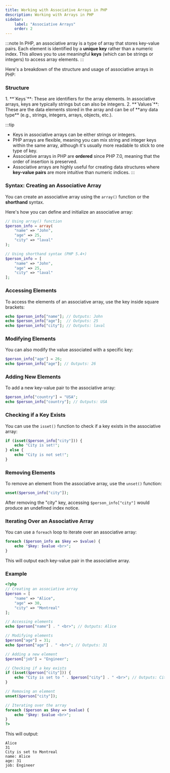 ```yaml
---
title: Working with Associative Arrays in PHP
description: Working with Arrays in PHP
sidebar:
    label: "Associative Arrays"
    order: 2
---
```


:::note
In PHP, an associative array is a type of array that stores key-value pairs. Each element is identified by a **unique key** rather than a numeric index. This allows you to use meaningful **keys** (which can be strings or integers) to access array elements.
:::


Here's a breakdown of the structure and usage of associative arrays in PHP:

### Structure
<Steps>
1. **`Keys`**: These are identifiers for the array elements. In associative arrays, keys are typically strings but can also be integers.
2. **`Values`**: These are the data elements stored in the array and can be of **any data type** (e.g., strings, integers, arrays, objects, etc.).
</Steps>

:::tip
- Keys in associative arrays can be either strings or integers.
- PHP arrays are flexible, meaning you can mix string and integer keys within the same array, although it's usually more readable to stick to one type of key.
- Associative arrays in PHP are **ordered** since PHP 7.0, meaning that the order of insertion is preserved.
- Associative arrays are highly useful for creating data structures where **key-value pairs** are more intuitive than numeric indices.
:::

### Syntax: Creating an Associative Array

You can create an associative array using the `array()` function or the **shorthand** syntax.

Here's how you can define and initialize an associative array:

```php
// Using array() function
$person_info = array(
    "name" => "John",
    "age" => 25,
    "city" => "laval"
);

// Using shorthand syntax (PHP 5.4+)
$person_info = [
    "name" => "John",
    "age" => 25,
    "city" => "laval"
];
```

### Accessing Elements

To access the elements of an associative array, use the key inside square brackets:

```php
echo $person_info["name"]; // Outputs: John
echo $person_info["age"];  // Outputs: 25
echo $person_info["city"]; // Outputs: laval
```

### Modifying Elements

You can also modify the value associated with a specific key:

```php
$person_info["age"] = 26;
echo $person_info["age"]; // Outputs: 26
```

### Adding New Elements

To add a new key-value pair to the associative array:

```php
$person_info["country"] = "USA";
echo $person_info["country"]; // Outputs: USA
```

### Checking if a Key Exists

You can use the `isset()` function to check if a key exists in the associative array:

```php
if (isset($person_info["city"])) {
    echo "City is set!";
} else {
    echo "City is not set!";
}
```

### Removing Elements

To remove an element from the associative array, use the `unset()` function:

```php
unset($person_info["city"]);
```

After removing the "city" key, accessing `$person_info["city"]` would produce an undefined index notice.

### Iterating Over an Associative Array

You can use a `foreach` loop to iterate over an associative array:

```php
foreach ($person_info as $key => $value) {
    echo "$key: $value <br>";
}
```

This will output each key-value pair in the associative array.

### Example

```php title="Here’s a complete example demonstrating how to manipulate associative arrays in PHP:"
<?php
// Creating an associative array
$person = [
    "name" => "Alice",
    "age" => 30,
    "city" => "Montreal"
];

// Accessing elements
echo $person["name"] . " <br>"; // Outputs: Alice

// Modifying elements
$person["age"] = 31;
echo $person["age"] . " <br>"; // Outputs: 31

// Adding a new element
$person["job"] = "Engineer";

// Checking if a key exists
if (isset($person["city"])) {
    echo "City is set to " . $person["city"] . " <br>"; // Outputs: City is set to Montreal
}

// Removing an element
unset($person["city"]);

// Iterating over the array
foreach ($person as $key => $value) {
    echo "$key: $value <br>";
}
?>
```

This will output:

```
Alice
31
City is set to Montreal
name: Alice
age: 31
job: Engineer
```
